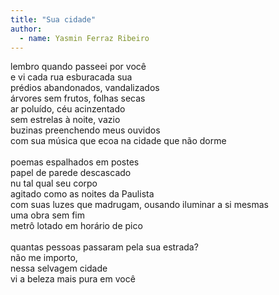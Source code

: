 ```yaml
---
title: "Sua cidade"
author: 
  - name: Yasmin Ferraz Ribeiro
---
```


| lembro quando passeei por você
| e vi cada rua esburacada sua
| prédios abandonados, vandalizados
| árvores sem frutos, folhas secas 
| ar poluído, céu acinzentado
| sem estrelas à noite, vazio
| buzinas preenchendo meus ouvidos
| com sua música que ecoa na cidade que não dorme
| 
| poemas espalhados em postes
| papel de parede descascado
| nu tal qual seu corpo
| agitado como as noites da Paulista
| com suas luzes que madrugam, ousando iluminar a si mesmas 
| uma obra sem fim
| metrô lotado em horário de pico 
| 
| quantas pessoas passaram pela sua estrada?
| não me importo, 
| nessa selvagem cidade 
| vi a beleza mais pura em você

<a href="https://instagram.com/yasminferraz.r"><i class="bi bi-instagram"></i></a>
